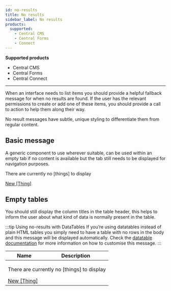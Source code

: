 ```yaml
---
id: no-results
title: No results
sidebar_label: No results
products:
  supported:
    - Central CMS
    - Central Forms
    - Connect
---
```


<div className="product-support">
  <strong>Supported products</strong>
  <ul>
    <li className="product-support--supported"><FontAwesomeIcon icon="fa-solid fa-check-circle" /> Central CMS</li>
    <li className="product-support--supported"><FontAwesomeIcon icon="fa-solid fa-check-circle" /> Central Forms</li>
    <li className="product-support--supported"><FontAwesomeIcon icon="fa-solid fa-check-circle" /> Central Connect</li>
  </ul>
</div>

----

When an interface needs to list items you should provide a helpful fallback message for when no results are found. If the user has the relevant permissions to create or add one of these items, you should provide a call to action to help them along their way.

No result messages have subtle, unique styling to differentiate them from regular content.

## Basic message

A generic component to use wherever suitable, can be used within an empty tab if no content is available but the tab still needs to be displayed for navigation purposes.

<div className="d-example">
  <div className="no-results">
    <div className="no-results__message">
        <p>There are currently no [things] to display</p>
    </div>
    <a href="#" className="btn btn--primary no-results__action">New [Thing]</a>
  </div>
</div>

## Empty tables

You should still display the column titles in the table header, this helps to inform the user about what kind of data is normally present in the table.

:::tip Using no-results with DataTables
If you’re using datatables instead of plain HTML tables you simply need to have a table with no rows in the body and this message will be displayed automatically. Check the [datatable documentation](/components/datatable#no-results) for more information on how to customise this message.
:::

<div className="d-example">
  <table className="table table--full">
    <thead>
      <tr>
        <th>Name</th>
        <th>Description</th>
      </tr>
    </thead>
    <tbody>
      <tr>
        <td className="no-results" colSpan="2">
          <div className="no-results__message">
            <p>There are currently no [things] to display</p>
          </div>
          <a href="#" className="btn btn--primary no-results__action">New [Thing]</a>
        </td>
      </tr>
    </tbody>
  </table>
</div>